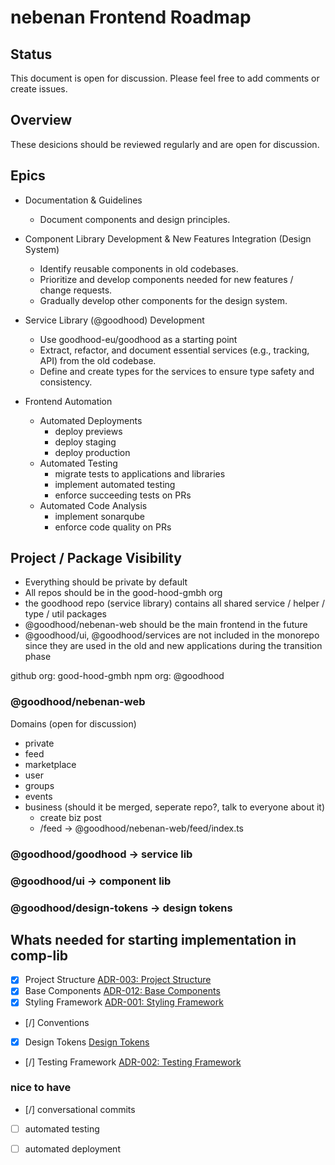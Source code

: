 
nebenan Frontend Roadmap
====
## Status

This document is open for discussion. Please feel free to add comments or create issues.

## Overview

These desicions should be reviewed regularly and are open for discussion.

## Epics

* Documentation & Guidelines
    * Document components and design principles.
* Component Library Development & New Features Integration (Design System)
  * Identify reusable components in old codebases.
  * Prioritize and develop components needed for new features / change requests.
  * Gradually develop other components for the design system.

* Service Library (@goodhood) Development
    * Use goodhood-eu/goodhood as a starting point
    * Extract, refactor, and document essential services (e.g., tracking, API) from the old codebase.
    * Define and create types for the services to ensure type safety and consistency.
* Frontend Automation
    * Automated Deployments
        * deploy previews
        * deploy staging
        * deploy production
    * Automated Testing
        * migrate tests to applications and libraries
        * implement automated testing
        * enforce succeeding tests on PRs
    * Automated Code Analysis
        * implement sonarqube
        * enforce code quality on PRs

## Project / Package Visibility

* Everything should be private by default
* All repos should be in the good-hood-gmbh org
* the goodhood repo (service library) contains all shared service / helper / type / util packages
* @goodhood/nebenan-web should be the main frontend in the future
* @goodhood/ui, @goodhood/services are not included in the monorepo since they are used in the old and new applications during the transition phase


github org: good-hood-gmbh
npm org: @goodhood

### @goodhood/nebenan-web
Domains (open for discussion)
* private
* feed
* marketplace
* user
* groups
* events
* business (should it be merged, seperate repo?, talk to everyone about it)
  * create biz post
  * /feed -> @goodhood/nebenan-web/feed/index.ts


### @goodhood/goodhood -> service lib

### @goodhood/ui -> component lib

### @goodhood/design-tokens -> design tokens

## Whats needed for starting implementation in comp-lib

* [x] Project Structure [ADR-003: Project Structure](?path=/docs/docs-adr-003-project-structure--docs)
* [x] Base Components [ADR-012: Base Components](?path=/docs/docs-adr-012-base-components--docs)
* [x] Styling Framework [ADR-001: Styling Framework](?path=/docs/docs-adr-001-styling-framework--docs)
* [/] Conventions
* [x] Design Tokens [Design Tokens](https://github.com/goodhood-eu/design-tokens)
* [/] Testing Framework [ADR-002: Testing Framework](?path=/docs/docs-adr-002-testing--docs)


###  nice to have
* [/] conversational commits
* [ ] automated testing
* [ ] automated deployment



